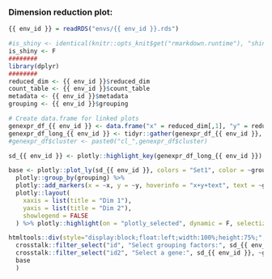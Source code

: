 ### Dimension reduction plot:

<!-- Component created on {{ date }} -->

```r
{{ env_id }} = readRDS("envs/{{ env_id }}.rds")

#is_shiny <- identical(knitr::opts_knit$get("rmarkdown.runtime"), "shiny")
is_shiny <- F
########
library(dplyr)
########
reduced_dim <- {{ env_id }}$reduced_dim
count_table <- {{ env_id }}$count_table
metadata <- {{ env_id }}$metadata
grouping <- {{ env_id }}$grouping

# Create data.frame for linked plots
genexpr_df_{{ env_id }} <- data.frame("x" = reduced_dim[,1], "y" = reduced_dim[,2], "grouping" = as.factor(metadata[[grouping]]), t(count_table))
genexpr_df_long_{{ env_id }} <- tidyr::gather(genexpr_df_{{ env_id }}, key = "gene", value = "expression", -x, -y, -grouping)
#genexpr_df$cluster <- paste0("cl_",genexpr_df$cluster)

sd_{{ env_id }} <- plotly::highlight_key(genexpr_df_long_{{ env_id }})
```

```r
base <- plotly::plot_ly(sd_{{ env_id }}, colors = "Set1", color = ~grouping) %>%
  plotly::group_by(grouping) %>%
  plotly::add_markers(x = ~x, y = ~y, hoverinfo = "x+y+text", text = ~grouping) %>%
  plotly::layout(
    xaxis = list(title = "Dim 1"),
    yaxis = list(title = "Dim 2"),
    showlegend = FALSE
  ) %>% plotly::highlight(on = "plotly_selected", dynamic = F, selectize = F)

htmltools::div(style="display:block;float:left;width:100%;height:75%;",
  crosstalk::filter_select("id", "Select grouping factors:", sd_{{ env_id }}, ~grouping, multiple = T),
  crosstalk::filter_select("id2", "Select a gene:", sd_{{ env_id }}, ~gene, multiple = F),
  base
  )
```

```r
```

